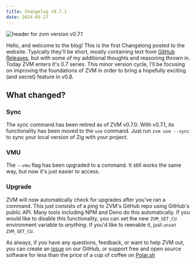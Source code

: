 ```yaml
---
title: Changelog v0.7.1
date: 2024-05-27
---
```



<Image src={header} alt="header for zvm version v0.7.1"/>

Hello, and welcome to the blog! This is the first Changelong posted to the website. Typically they'll be short, mostly containing text from [GitHub Releases](https://github.com/tristanisham/zvm/releases/tag/v0.7.1), but with some of my additional thoughts and reasoning thrown in. Today ZVM enters it's 0.7 series. This minor version cycle, I'll be focusing on improving the foundations of ZVM in order to bring a hopefully exciting (and secret) feature in v0.8.

## What changed?

### Sync
The sync command has been retired as of ZVM v0.7.0. With v0.7.1, its functionality has been moved to the `use` command. Just run `zvm use --sync` to sync your local version of Zig with your project. 

### VMU
The `--vmu` flag has been upgraded to a command. It still works the same way, but now it's just easier to access.

### Upgrade

ZVM will now automatically check for upgrades after you've ran a command. This just consists of a ping to ZVM's GitHub repo using GitHub's public API. Many tools including NPM and Deno do this automatically. If you would like to disable this functionality, you can set the new `ZVM_SET_CU` environment variable to *anything*. If you'd like to reenable it, just `unset ZVM_SET_CU`.

As always, if you have any questions, feedback, or want to help ZVM out, you can create an [issue](https://github.com/tristanisham/zvm/issues) on our GitHub, or support free and open source software for less than the price of a cup of coffee on [Polar.sh](https://polar.sh/tristanisham)